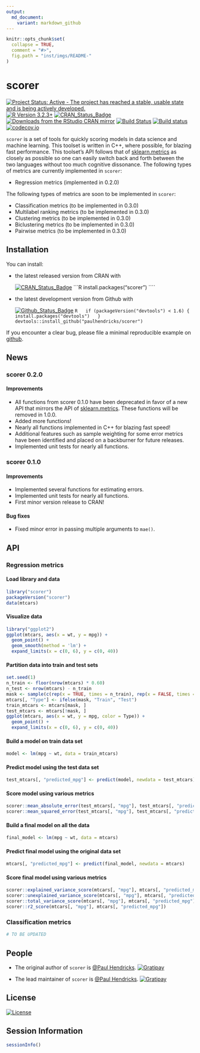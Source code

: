 ```yaml
---
output:
  md_document:
    variant: markdown_github
---
```


<!-- README.md is generated from README.Rmd. Please edit that file -->

```r
knitr::opts_chunk$set(
  collapse = TRUE,
  comment = "#>",
  fig.path = "inst/imgs/README-"
)
```

# scorer

[![Project Status: Active - The project has reached a stable, usable state and is being actively developed.](http://www.repostatus.org/badges/0.1.0/active.svg)](http://www.repostatus.org/#active)
[![R Version 3.2.3+](https://img.shields.io/badge/R%20Version-3.2.3+-blue.svg)](https://img.shields.io/badge/R%20Version-3.2.3+-blue.svg)
[![CRAN_Status_Badge](http://www.r-pkg.org/badges/version/scorer)](http://cran.r-project.org/package=scorer)
[![Downloads from the RStudio CRAN mirror](http://cranlogs.r-pkg.org/badges/scorer)](http://cran.rstudio.com/package=scorer)
[![Build Status](https://travis-ci.org/paulhendricks/scorer.png?branch=master)](https://travis-ci.org/paulhendricks/scorer)
[![Build status](https://ci.appveyor.com/api/projects/status/vuumrc0607xa44q9/branch/master?svg=true)](https://ci.appveyor.com/project/paulhendricks/scorer/branch/master)
[![codecov.io](http://codecov.io/github/paulhendricks/scorer/coverage.svg?branch=master)](http://codecov.io/github/paulhendricks/scorer?branch=master)

`scorer` is a set of tools for quickly scoring models in data science and machine learning. This toolset is written in C++, where possible, for blazing fast performance. This toolset's API follows that of [sklearn.metrics](http://scikit-learn.org/stable/modules/classes.html#sklearn-metrics-metrics) as closely as possible so one can easily switch back and forth between the two languages without too much cognitive dissonance. The following types of metrics are currently implemented in `scorer`:

* Regression metrics (implemented in 0.2.0)

The following types of metrics are soon to be implemented in `scorer`:

* Classification metrics (to be implemented in 0.3.0)
* Multilabel ranking metrics (to be implemented in 0.3.0)
* Clustering metrics (to be implemented in 0.3.0)
* Biclustering metrics (to be implemented in 0.3.0)
* Pairwise metrics (to be implemented in 0.3.0)

## Installation

You can install:

* the latest released version from CRAN with

    [![CRAN_Status_Badge](http://www.r-pkg.org/badges/version/scorer)](http://cran.r-project.org/package=scorer)
    ```R
    install.packages("scorer")
    ````

* the latest development version from Github with
    
    [![Github_Status_Badge](https://img.shields.io/badge/Github-0.2.0-brightgreen.svg)](https://img.shields.io/badge/Github-0.2.0-brightgreen.svg)
    ```R
    if (packageVersion("devtools") < 1.6) {
      install.packages("devtools")
    }
    devtools::install_github("paulhendricks/scorer")
    ```

If you encounter a clear bug, please file a minimal reproducible example on [github](https://github.com/paulhendricks/scorer/issues).

## News

### scorer 0.2.0

#### Improvements

* All functions from scorer 0.1.0 have been deprecated in favor of a new API that mirrors the API of [sklearn.metrics](http://scikit-learn.org/stable/modules/classes.html#sklearn-metrics-metrics). These functions will be removed in 1.0.0.
* Added more functions!
* Nearly all functions implemented in C++ for blazing fast speed!
* Additional features such as sample weighting for some error metrics have been identified and placed on a backburner for future releases.
* Implemented unit tests for nearly all functions.

### scorer 0.1.0

#### Improvements

* Implemented several functions for estimating errors.
* Implemented unit tests for nearly all functions.
* First minor version release to CRAN!
  
#### Bug fixes

* Fixed minor error in passing multiple arguments to `mae()`.

## API

### Regression metrics

#### Load library and data

```r
library("scorer")
packageVersion("scorer")
data(mtcars)
```

#### Visualize data

```r
library("ggplot2")
ggplot(mtcars, aes(x = wt, y = mpg)) + 
  geom_point() + 
  geom_smooth(method = 'lm') + 
  expand_limits(x = c(0, 6), y = c(0, 40))
```


#### Partition data into train and test sets

```r
set.seed(1)
n_train <- floor(nrow(mtcars) * 0.60)
n_test <- nrow(mtcars) - n_train
mask <- sample(c(rep(x = TRUE, times = n_train), rep(x = FALSE, times = n_test)))
mtcars[, "Type"] <- ifelse(mask, "Train", "Test")
train_mtcars <- mtcars[mask, ]
test_mtcars <- mtcars[!mask, ]
ggplot(mtcars, aes(x = wt, y = mpg, color = Type)) + 
  geom_point() + 
  expand_limits(x = c(0, 6), y = c(0, 40))
```


#### Build a model on train data set

```r
model <- lm(mpg ~ wt, data = train_mtcars)
```

#### Predict model using the test data set

```r
test_mtcars[, "predicted_mpg"] <- predict(model, newdata = test_mtcars)
```

#### Score model using various metrics

```r
scorer::mean_absolute_error(test_mtcars[, "mpg"], test_mtcars[, "predicted_mpg"])
scorer::mean_squared_error(test_mtcars[, "mpg"], test_mtcars[, "predicted_mpg"])
```

#### Build a final model on all the data

```r
final_model <- lm(mpg ~ wt, data = mtcars)
```

#### Predict final model using the original data set

```r
mtcars[, "predicted_mpg"] <- predict(final_model, newdata = mtcars)
```

#### Score final model using various metrics

```r
scorer::explained_variance_score(mtcars[, "mpg"], mtcars[, "predicted_mpg"])
scorer::unexplained_variance_score(mtcars[, "mpg"], mtcars[, "predicted_mpg"])
scorer::total_variance_score(mtcars[, "mpg"], mtcars[, "predicted_mpg"])
scorer::r2_score(mtcars[, "mpg"], mtcars[, "predicted_mpg"])
```

### Classification metrics

```r
# TO BE UPDATED
```

## People

* The original author of `scorer` is [@Paul Hendricks](https://github.com/paulhendricks). [![Gratipay](https://img.shields.io/gratipay/JSFiddle.svg)](https://gratipay.com/~paulhendricks/)

* The lead maintainer of `scorer` is [@Paul Hendricks](https://github.com/paulhendricks).  [![Gratipay](https://img.shields.io/gratipay/JSFiddle.svg)](https://gratipay.com/~paulhendricks/)

## License

[![License](http://img.shields.io/:license-MIT-blue.svg)](https://github.com/paulhendricks/scorer/blob/master/LICENSE)

## Session Information

```r
sessionInfo()
```
